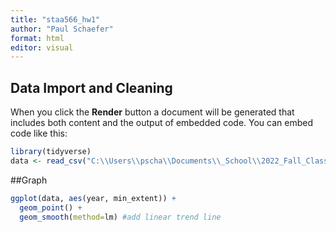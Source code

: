 ```yaml
---
title: "staa566_hw1"
author: "Paul Schaefer"
format: html
editor: visual
---
```


## Data Import and Cleaning

When you click the **Render** button a document will be generated that includes both content and the output of embedded code. You can embed code like this:

```r
library(tidyverse)
data <- read_csv("C:\\Users\\pscha\\Documents\\_School\\2022_Fall_Classes\\STAA_566_DataViz\\ice.csv")
```

##Graph

```r
ggplot(data, aes(year, min_extent)) +
  geom_point() +
  geom_smooth(method=lm) #add linear trend line
```
